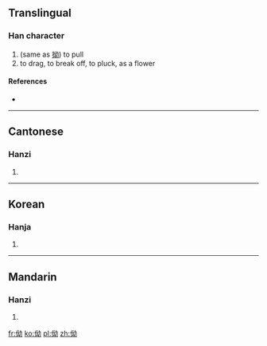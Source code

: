 ==Translingual==

===Han character===
{{Han char|rn=9|rad=人|as=05|sn=7|four=|canj=人女戈尸 (OVIS)}}

# (same as [[拗]]) to pull
# to drag, to break off, to pluck, as a flower

====References====
* {{Han ref|kx=0097.050|hdz=10141.060|uh=3443|ud=13379}}

----

==Cantonese==

===Hanzi===
{{yue-hanzi|jyut=|y=au2, au3 paai1}}

# {{defn|lang=yue|sort=人05}}

----

==Korean==

===Hanja===
{{ko-hanja|hangeul=요|rv=yo|mr=yo|y=yo|eumhun=헤매다|ehrv=hemaeda|ehmr=hemaeda|ehy=heymayta}}

# {{defn|lang=ko|sort=人05}}

----

==Mandarin==

===Hanzi===
{{cmn-hanzi|pin=[[ǎo]] ([[ao3]])|wg=ao<sup>3</sup>}}

# {{defn|lang=cmn|sort=人05}}

[[fr:㑃]]
[[ko:㑃]]
[[pl:㑃]]
[[zh:㑃]]